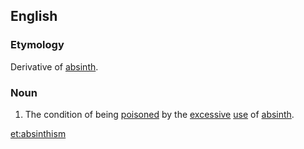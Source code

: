 ==English==

===Etymology===
Derivative of [[absinth]].
===Noun===
{{en-noun|-}}

#The condition of being [[poison]]ed by the [[excessive]] [[use]] of [[absinth]].

[[et:absinthism]]